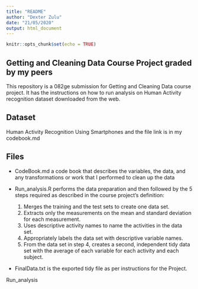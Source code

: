 ```yaml
---
title: "README"
author: "Dexter Zulu"
date: "21/05/2020"
output: html_document
---
```


```r
knitr::opts_chunk$set(echo = TRUE)
```

## Getting and Cleaning Data Course Project graded by my peers
This repository is a 082ge submission for Getting and Cleaning Data course project. It has the instructions on how to run analysis on Human Activity recognition dataset downloaded from the web.

## Dataset
Human Activity Recognition Using Smartphones and the file link is in my codebook.md

## Files
- CodeBook.md  a code book that describes the variables, the data, and any transformations or work that I performed to clean up the data

- Run_analysis.R  performs the data preparation and then followed by the 5 steps required as described in the course project’s definition:
  1. Merges the training and the test sets to create one data set.
  2. Extracts  only the measurements on the mean and standard deviation for each measurement.
  3. Uses  descriptive activity names to name the activities in the data set.
  4. Appropriately labels the data set with descriptive variable names.
  5. From the data set in step 4, creates a second, independent tidy data set with the average of each variable for each activity and each subject.
- FinalData.txt  is the exported tidy file as per instructions for the Project.

 Run_analysis
